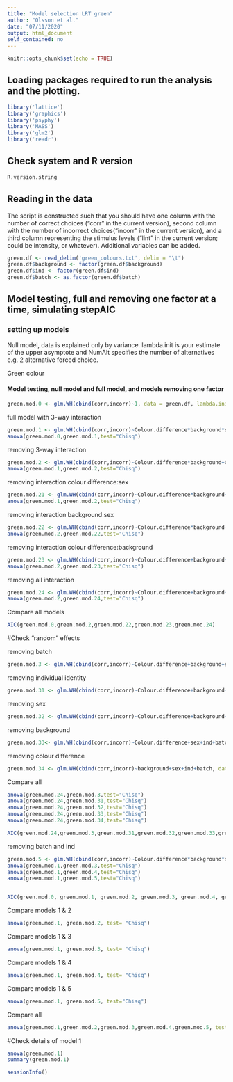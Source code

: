 ```yaml
---
title: "Model selection LRT green"
author: "Olsson et al."
date: "07/11/2020"
output: html_document
self_contained: no
---
```


```r
knitr::opts_chunk$set(echo = TRUE)
```

## Loading packages required to run the analysis and the plotting.

```r
library('lattice')
library('graphics')
library('psyphy')
library('MASS')
library('glm2')
library('readr')
```

## Check system and R version

```r
R.version.string
```
## Reading in the data

The script is constructed such that you should have one column with the number of correct choices ("corr" in the current version), second column with the number of incorrect choices("incorr" in the current version), and a third column representing the stimulus levels ("lint" in the current version; could be intensity, or whatever). Additional variables can be added.

```r
green.df <- read_delim('green_colours.txt', delim = "\t") 
green.df$background <- factor(green.df$background)
green.df$ind <- factor(green.df$ind)
green.df$batch <- as.factor(green.df$batch)
```

## Model testing, full and removing one factor at a time, simulating stepAIC

### setting up models

Null model, data is explained only by variance. lambda.init is your estimate of the upper asymptote and NumAlt specifies the number of alternatives e.g. 2 alternative forced choice.


Green colour

#### Model testing, null model and full model, and models removing one factor
```r
green.mod.0 <- glm.WH(cbind(corr,incorr)~1, data = green.df, lambda.init = 0.1, interval = c(0, 1), NumAlt = 2) # Null model, data is explained only by variance. lambda.init is your estimate of the upper asymptote and NumAlt specifies the number of alternatives e.g. 2 alternative forced choice
```

full model with 3-way interaction
```r
green.mod.1 <- glm.WH(cbind(corr,incorr)~Colour.difference*background*sex+ind+batch, data  = green.df, lambda.init = 0.05, interval = c(0, 1), NumAlt = 2, maxit=1000) # Model where data is affected by the stimulus level
anova(green.mod.0,green.mod.1,test="Chisq")
```

removing 3-way interaction
```r
green.mod.2 <- glm.WH(cbind(corr,incorr)~Colour.difference*background+Colour.difference*sex+background*sex+ind+batch, data  = green.df, lambda.init = 0.05, interval = c(0, 1), NumAlt = 2, maxit=100) # Model where data is affected by the stimulus level
anova(green.mod.1,green.mod.2,test="Chisq")
```

removing interaction colour difference:sex
```r
green.mod.21 <- glm.WH(cbind(corr,incorr)~Colour.difference*background+background*sex+ind+batch, data  = green.df, lambda.init = 0.01, interval = c(0, 1), NumAlt = 2, maxit=100) # Model where data is affected by the stimulus level
anova(green.mod.1,green.mod.2,test="Chisq")
```

removing interaction background:sex
```r
green.mod.22 <- glm.WH(cbind(corr,incorr)~Colour.difference*background+Colour.difference*sex+ind+batch, data  = green.df, lambda.init = 0.05, interval = c(0, 1), NumAlt = 2, maxit=100) # Model where data is affected by the stimulus level
anova(green.mod.2,green.mod.22,test="Chisq")
```

removing interaction colour difference:background
```r
green.mod.23 <- glm.WH(cbind(corr,incorr)~Colour.difference+background+Colour.difference*sex+background*sex+ind+batch, data  = green.df, lambda.init = 0.05, interval = c(0, 1), NumAlt = 2, maxit=100) # Model where data is affected by the stimulus level
anova(green.mod.2,green.mod.23,test="Chisq")
```

 removing all interaction
```r
green.mod.24 <- glm.WH(cbind(corr,incorr)~Colour.difference+background+sex+ind+batch, data  = green.df, lambda.init = 0.05, interval = c(0, 1), NumAlt = 2, maxit=1000) # Model where data is affected by the stimulus level
anova(green.mod.2,green.mod.24,test="Chisq")
```

Compare all models
```r
AIC(green.mod.0,green.mod.2,green.mod.22,green.mod.23,green.mod.24)
```

#Check "random" effects

removing batch
```r
green.mod.3 <- glm.WH(cbind(corr,incorr)~Colour.difference+background+sex+ind, data  = green.df, lambda.init = 0.05, interval = c(0, 1), NumAlt = 2, maxit=100) # Model where data is affected by the stimulus level
```

removing individual identity
```r
green.mod.31 <- glm.WH(cbind(corr,incorr)~Colour.difference+background+sex+batch, data  = green.df, lambda.init = 0.05, interval = c(0, 1), NumAlt = 2, maxit=100) # Model where data is affected by the stimulus level
```

removing sex
```r
green.mod.32 <- glm.WH(cbind(corr,incorr)~Colour.difference+background+batch, data  = green.df, lambda.init = 0.05, interval = c(0, 1), NumAlt = 2, maxit=100) # Model where data is affected by the stimulus level
```

removing background
```r
green.mod.33<- glm.WH(cbind(corr,incorr)~Colour.difference+sex+ind+batch, data  = green.df, lambda.init = 0.05, interval = c(0, 1), NumAlt = 2, maxit=1000) # Model where data is affected by the stimulus level
```

removing colour difference
```r
green.mod.34 <- glm.WH(cbind(corr,incorr)~background+sex+ind+batch, data  = green.df, lambda.init = 0.05, interval = c(0, 1), NumAlt = 2, maxit=1000) # Model where data is affected by the stimulus level
```

Compare all
```r
anova(green.mod.24,green.mod.3,test="Chisq")
anova(green.mod.24,green.mod.31,test="Chisq")
anova(green.mod.24,green.mod.32,test="Chisq")
anova(green.mod.24,green.mod.33,test="Chisq")
anova(green.mod.24,green.mod.34,test="Chisq")

AIC(green.mod.24,green.mod.3,green.mod.31,green.mod.32,green.mod.33,green.mod.34)
```


removing batch and ind
```r
green.mod.5 <- glm.WH(cbind(corr,incorr)~Colour.difference*background*sex, data  = green.df, lambda.init = 0.1, interval = c(0, 1), NumAlt = 2, maxit=100) # Model where data is affected by the stimulus level
anova(green.mod.1,green.mod.3,test="Chisq")
anova(green.mod.1,green.mod.4,test="Chisq")
anova(green.mod.1,green.mod.5,test="Chisq")


AIC(green.mod.0, green.mod.1, green.mod.2, green.mod.3, green.mod.4, green.mod.5)
```

Compare models 1 & 2
```r
anova(green.mod.1, green.mod.2, test= "Chisq")
```

Compare models 1 & 3
```r
anova(green.mod.1, green.mod.3, test= "Chisq")
```

Compare models 1 & 4
```r
anova(green.mod.1, green.mod.4, test= "Chisq")
```

Compare models 1 & 5
```r
anova(green.mod.1, green.mod.5, test="Chisq")
```

Compare all
```r
anova(green.mod.1,green.mod.2,green.mod.3,green.mod.4,green.mod.5, test="Chisq")
```

#Check details of model 1
```r
anova(green.mod.1)
summary(green.mod.1)
```


```r
sessionInfo()
```

